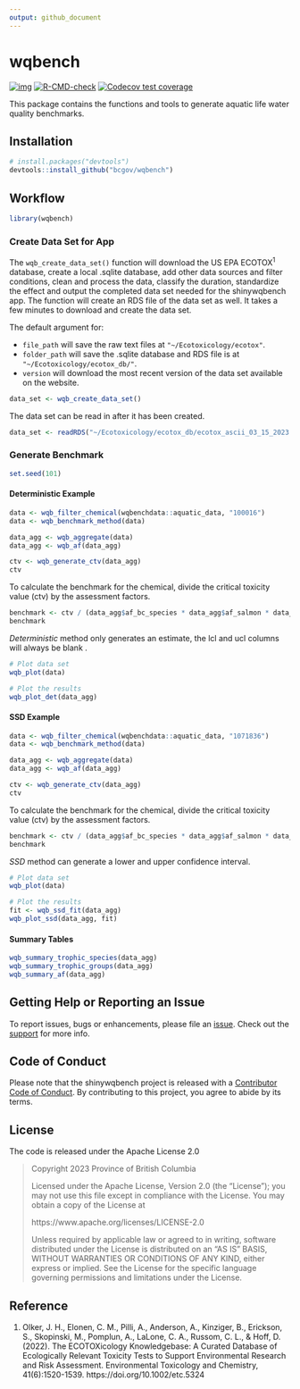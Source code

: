```yaml
---
output: github_document
---
```


# wqbench

<!-- badges: start -->
[![img](https://img.shields.io/badge/Lifecycle-Experimental-339999)](https://github.com/bcgov/repomountie/blob/master/doc/lifecycle-badges.md)
[![R-CMD-check](https://github.com/bcgov/wqbench/actions/workflows/R-CMD-check.yaml/badge.svg)](https://github.com/bcgov/wqbench/actions/workflows/R-CMD-check.yaml)
[![Codecov test coverage](https://codecov.io/gh/bcgov/wqbench/branch/main/graph/badge.svg)](https://app.codecov.io/gh/bcgov/wqbench?branch=main)
<!-- badges: end -->

This package contains the functions and tools to generate aquatic life water quality benchmarks.

## Installation

```r
# install.packages("devtools")
devtools::install_github("bcgov/wqbench")
```

## Workflow

```r
library(wqbench)
```

### Create Data Set for App

The `wqb_create_data_set()` function will download the US EPA ECOTOX<sup>1</sup> database, create a local .sqlite database, add other data sources and filter conditions, clean and process the data, classify the duration, standardize the effect and output the completed data set needed for the shinywqbench app.
The function will create an RDS file of the data set as well.
It takes a few minutes to download and create the data set. 

The default argument for: 

- `file_path` will save the raw text files at `"~/Ecotoxicology/ecotox"`.
- `folder_path` will save the .sqlite database and RDS file is at `"~/Ecotoxicology/ecotox_db/"`.
- `version` will download the most recent version of the data set available on the website. 

```r
data_set <- wqb_create_data_set()
```

The data set can be read in after it has been created. 

```r
data_set <- readRDS("~/Ecotoxicology/ecotox_db/ecotox_ascii_03_15_2023.rds")
```

### Generate Benchmark

```r
set.seed(101)
```

#### Deterministic Example

```r
data <- wqb_filter_chemical(wqbenchdata::aquatic_data, "100016")
data <- wqb_benchmark_method(data)

data_agg <- wqb_aggregate(data)
data_agg <- wqb_af(data_agg)

ctv <- wqb_generate_ctv(data_agg)
ctv
```

To calculate the benchmark for the chemical, divide the critical toxicity value (ctv) by the assessment factors.  

```r
benchmark <- ctv / (data_agg$af_bc_species * data_agg$af_salmon * data_agg$af_planktonic * data_agg$af_variation)
benchmark
```

*Deterministic* method only generates an estimate, the lcl and ucl columns will always be blank .

```r
# Plot data set
wqb_plot(data)
```

```r
# Plot the results
wqb_plot_det(data_agg)
```

#### SSD Example

```r
data <- wqb_filter_chemical(wqbenchdata::aquatic_data, "1071836")
data <- wqb_benchmark_method(data)

data_agg <- wqb_aggregate(data)
data_agg <- wqb_af(data_agg)

ctv <- wqb_generate_ctv(data_agg)
ctv
```

To calculate the benchmark for the chemical, divide the critical toxicity value (ctv) by the assessment factors. 

```r
benchmark <- ctv / (data_agg$af_bc_species * data_agg$af_salmon * data_agg$af_planktonic * data_agg$af_variation)
benchmark
```

*SSD* method can generate a lower and upper confidence interval.

```r
# Plot data set
wqb_plot(data)
```

```r
# Plot the results
fit <- wqb_ssd_fit(data_agg)
wqb_plot_ssd(data_agg, fit)
```

#### Summary Tables

```r
wqb_summary_trophic_species(data_agg)
wqb_summary_trophic_groups(data_agg)
wqb_summary_af(data_agg)
```

## Getting Help or Reporting an Issue

To report issues, bugs or enhancements, please file an [issue](https://github.com/bcgov/wqbench/issues). 
Check out the [support](https://github.com/bcgov/wqbench/blob/main/.github/SUPPORT.md) for more info. 

## Code of Conduct

Please note that the shinywqbench project is released with a [Contributor Code of Conduct](https://github.com/bcgov/wqbench/CODE_OF_CONDUCT.md). 
By contributing to this project, you agree to abide by its terms.

## License 

The code is released under the Apache License 2.0

> Copyright 2023 Province of British Columbia
> 
> Licensed under the Apache License, Version 2.0 (the "License");
> you may not use this file except in compliance with the License.
> You may obtain a copy of the License at 
> 
> https://www.apache.org/licenses/LICENSE-2.0
> 
> Unless required by applicable law or agreed to in writing, software
> distributed under the License is distributed on an "AS IS" BASIS,
> WITHOUT WARRANTIES OR CONDITIONS OF ANY KIND, either express or implied.
> See the License for the specific language governing permissions and
> limitations under the License.

## Reference

1. Olker, J. H., Elonen, C. M., Pilli, A., Anderson, A., Kinziger, B., Erickson, S., Skopinski, M., Pomplun, A., LaLone, C. A., Russom, C. L., & Hoff, D. (2022). The ECOTOXicology Knowledgebase: A Curated Database of Ecologically Relevant Toxicity Tests to Support Environmental Research and Risk Assessment. Environmental Toxicology and Chemistry, 41(6):1520-1539. https://doi.org/10.1002/etc.5324
